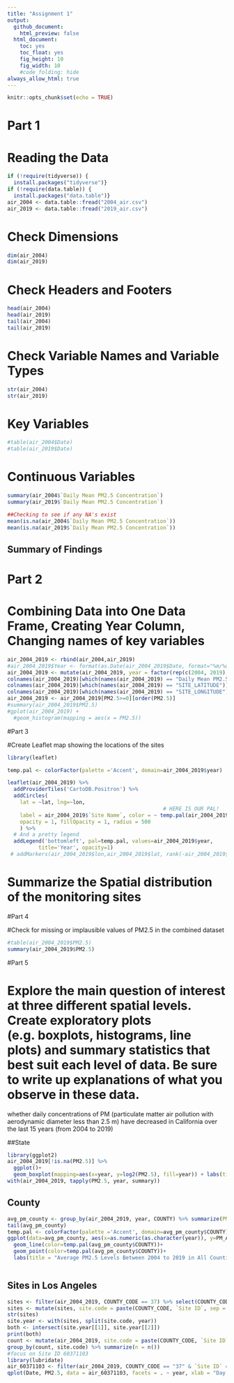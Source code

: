 ---
title: "Assignment 1"
output: 
  github_document:
    html_preview: false
  html_document:
    toc: yes
    toc_float: yes
    fig_height: 10
    fig_width: 10
    #code_folding: hide
always_allow_html: true
---

```{r setup, include=FALSE}
knitr::opts_chunk$set(echo = TRUE)
```
# Part 1 
# Reading the Data
```{r}
if (!require(tidyverse)) {
  install.packages("tidyverse")}
if (!require(data.table)) {
  install.packages("data.table")}
air_2004 <- data.table::fread("2004_air.csv")
air_2019 <- data.table::fread("2019_air.csv")
```
# Check Dimensions
```{r}
dim(air_2004)
dim(air_2019)
```
# Check Headers and Footers
```{r}
head(air_2004)
head(air_2019)
tail(air_2004)
tail(air_2019)
```
# Check Variable Names and Variable Types
```{r}
str(air_2004)
str(air_2019)
```
# Key Variables
```{r}
#table(air_2004$Date)
#table(air_2019$Date)

```

# Continuous Variables
```{r}
summary(air_2004$`Daily Mean PM2.5 Concentration`)
summary(air_2019$`Daily Mean PM2.5 Concentration`)

##Checking to see if any NA's exist 
mean(is.na(air_2004$`Daily Mean PM2.5 Concentration`)) 
mean(is.na(air_2019$`Daily Mean PM2.5 Concentration`))
```

## Summary of Findings 

# Part 2

# Combining Data into One Data Frame, Creating Year Column, Changing names of key variables
```{r}
air_2004_2019 <- rbind(air_2004,air_2019)
#air_2004_2019$Year <- format(as.Date(air_2004_2019$Date, format="%m/%d/%Y"),"%Y")
air_2004_2019 <- mutate(air_2004_2019, year = factor(rep(c(2004, 2019), c(nrow(air_2004), nrow(air_2019)))))
colnames(air_2004_2019)[which(names(air_2004_2019) == "Daily Mean PM2.5 Concentration")] <- "PM2.5"
colnames(air_2004_2019)[which(names(air_2004_2019) == "SITE_LATITUDE")] <- "lat"
colnames(air_2004_2019)[which(names(air_2004_2019) == "SITE_LONGITUDE")] <- "lon"
air_2004_2019 <- air_2004_2019[PM2.5>=0][order(PM2.5)]
#summary(air_2004_2019$PM2.5)
#gplot(air_2004_2019) + 
  #geom_histogram(mapping = aes(x = PM2.5))
```

#Part 3

#Create Leaflet map showing the locations of the sites 
```{r}
library(leaflet)

temp.pal <- colorFactor(palette ='Accent', domain=air_2004_2019$year)

leaflet(air_2004_2019) %>%
  addProviderTiles('CartoDB.Positron') %>%
  addCircles(
    lat = ~lat, lng=~lon,
                                                  # HERE IS OUR PAL!
    label = air_2004_2019$`Site Name`, color = ~ temp.pal(air_2004_2019$year),
    opacity = 1, fillOpacity = 1, radius = 500
    ) %>%
  # And a pretty legend
  addLegend('bottomleft', pal=temp.pal, values=air_2004_2019$year,
          title='Year', opacity=1)
 # addMarkers(air_2004_2019$lon,air_2004_2019$lat, rank(-air_2004_2019$PM2.5) <= 10)
```
# Summarize the Spatial distribution of the monitoring sites

#Part 4

#Check for missing or implausible values of PM2.5 in the combined dataset 
```{r}
#table(air_2004_2019$PM2.5)
summary(air_2004_2019$PM2.5)
```

#Part 5

# Explore the main question of interest at three different spatial levels. Create exploratory plots (e.g. boxplots, histograms, line plots) and summary statistics that best suit each level of data. Be sure to write up explanations of what you observe in these data.
whether daily concentrations of PM (particulate matter air pollution with aerodynamic diameter less than 2.5 m) have decreased in California over the last 15 years (from 2004 to 2019)

##State

```{r}
library(ggplot2)
air_2004_2019[!is.na(PM2.5)] %>% 
  ggplot()+
  geom_boxplot(mapping=aes(x=year, y=log2(PM2.5), fill=year)) + labs(title = "PM2.5 Levels in California in 2004 and in 2019") +  labs(x = "Year", y = "log2([PM2.5])")
with(air_2004_2019, tapply(PM2.5, year, summary))
```
## County
```{r}
avg_pm_county <- group_by(air_2004_2019, year, COUNTY) %>% summarize(PM_AVG = mean(PM2.5, na.rm = TRUE))
tail(avg_pm_county)
temp.pal <- colorFactor(palette ='Accent', domain=avg_pm_county$COUNTY)
ggplot(data=avg_pm_county, aes(x=as.numeric(as.character(year)), y=PM_AVG, group=COUNTY)) +
  geom_line(color=temp.pal(avg_pm_county$COUNTY))+
  geom_point(color=temp.pal(avg_pm_county$COUNTY))+
  labs(title = "Average PM2.5 Levels Between 2004 to 2019 in All Counties") +  labs(x = "Year", y = "Average [PM2.5]") 



```

## Sites in Los Angeles 
```{r}
sites <- filter(air_2004_2019, COUNTY_CODE == 37) %>% select(COUNTY_CODE, `Site ID`, year) %>% unique
sites <- mutate(sites, site.code = paste(COUNTY_CODE, `Site ID`, sep = "."))
str(sites)
site.year <- with(sites, split(site.code, year))
both <- intersect(site.year[[1]], site.year[[2]])
print(both)
count <- mutate(air_2004_2019, site.code = paste(COUNTY_CODE, `Site ID`, sep = ".")) %>% filter(site.code %in% both)
group_by(count, site.code) %>% summarize(n = n())
#focus on Site ID 60371103
library(lubridate)
air_60371103 <- filter(air_2004_2019, COUNTY_CODE == "37" & `Site ID` == "60371103") %>% select(Date, year, PM2.5) %>%  mutate(Date = format(as.Date(Date,format="%Y/%m/%d")), yday = format(as.Date(Date,format="%Y/%d")))
qplot(Date, PM2.5, data = air_60371103, facets = . ~ year, xlab = "Day of the year")

```

